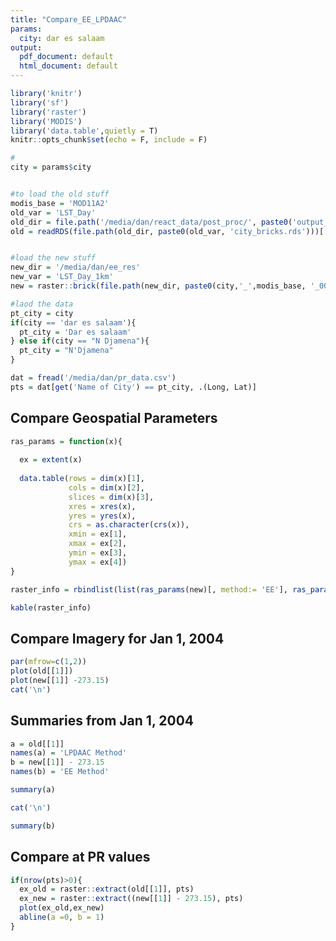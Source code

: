 ```yaml
---
title: "Compare_EE_LPDAAC"
params:
  city: dar es salaam
output:
  pdf_document: default
  html_document: default
---
```


```r
library('knitr')
library('sf')
library('raster')
library('MODIS')
library('data.table',quietly = T)
knitr::opts_chunk$set(echo = F, include = F)

#
city = params$city


#to load the old stuff
modis_base = 'MOD11A2'
old_var = 'LST_Day'
old_dir = file.path('/media/dan/react_data/post_proc/', paste0('output_',modis_base))
old = readRDS(file.path(old_dir, paste0(old_var, 'city_bricks.rds')))[[city]]


#load the new stuff
new_dir = '/media/dan/ee_res'
new_var = 'LST_Day_1km'
new = raster::brick(file.path(new_dir, paste0(city,'_',modis_base, '_006_', new_var, '_2004_2016.tif')))

#laod the data
pt_city = city
if(city == 'dar es salaam'){
  pt_city = 'Dar es salaam'
} else if(city == "N Djamena"){
  pt_city = "N'Djamena"
}

dat = fread('/media/dan/pr_data.csv')
pts = dat[get('Name of City') == pt_city, .(Long, Lat)]
```

## Compare Geospatial Parameters
```r

ras_params = function(x){
  
  ex = extent(x)
  
  data.table(rows = dim(x)[1],
             cols = dim(x)[2],
             slices = dim(x)[3],
             xres = xres(x),
             yres = yres(x),
             crs = as.character(crs(x)),
             xmin = ex[1],
             xmax = ex[2],
             ymin = ex[3],
             ymax = ex[4])
}

raster_info = rbindlist(list(ras_params(new)[, method:= 'EE'], ras_params(old)[,method:= 'LPDAAC'] ))

```

```r

kable(raster_info)

```

 
 
## Compare Imagery for Jan 1, 2004
```r
par(mfrow=c(1,2))
plot(old[[1]])
plot(new[[1]] -273.15)
cat('\n')
```

 
 
## Summaries from Jan 1, 2004
```r

a = old[[1]]
names(a) = 'LPDAAC Method'
b = new[[1]] - 273.15
names(b) = 'EE Method'

summary(a)

cat('\n')

summary(b)
```

 
 
## Compare at PR values
```r
if(nrow(pts)>0){
  ex_old = raster::extract(old[[1]], pts)
  ex_new = raster::extract((new[[1]] - 273.15), pts)
  plot(ex_old,ex_new)
  abline(a =0, b = 1)
}

```